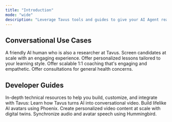 ```yaml
---
title: "Introduction"
mode: "wide"
description: "Leverage Tavus tools and guides to give your AI Agent real-time human-like perception and presence—bringing the human layer to AI."
---
```


## Conversational Use Cases
<CardGroup cols={3}>
  <Card title="Tavus Researcher" img="/images/charlie.png" href="/sections/conversational-video-interface/conversation/usecases/tavus-researcher">
    A friendly AI human who is also a researcher at Tavus.
  </Card>
  <Card title="AI Interviewer" img="/images/aii.png" href="/sections/conversational-video-interface/conversation/usecases/ai-interviewer">
    Screen candidates at scale with an engaging experience.
  </Card>
  <Card title="History Teacher" img="/images/ht.png" href="/sections/conversational-video-interface/conversation/usecases/history-teacher">
    Offer personalized lessons tailored to your learning style.
  </Card>
  <Card title="Sales Coach" img="/images/sc.png" href="/sections/conversational-video-interface/conversation/usecases/sales-coach">
    Offer scalable 1:1 coaching that's engaging and empathetic.
  </Card>
  <Card title="Health Care Consultant" img="/images/doc.png" href="/sections/conversational-video-interface/conversation/usecases/health-care">
    Offer consultations for general health concerns.
  </Card>
</CardGroup>

## Developer Guides
In-depth technical resources to help you build, customize, and integrate with Tavus:
<CardGroup cols={2}>
  <Card title="Conversational Video Interface" icon="messages" href="/sections/conversational-video-interface/overview-cvi">
    Learn how Tavus turns AI into conversational video.
  </Card>
  <Card title="Replica" icon="user-group" href="#">
    Build lifelike AI avatars using Phoenix.
  </Card>
  <Card title="Video Generation" icon="video" href="#">
    Create personalized video content at scale with digital twins.
  </Card>
    <Card title="Lipsync" icon="lips" href="#">
    Synchronize audio and avatar speech using Hummingbird.
  </Card>
</CardGroup>